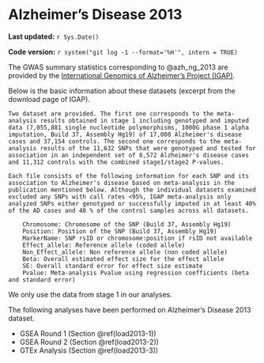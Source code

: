 # Alzheimer's Disease 2013

**Last updated:** `r Sys.Date()`

**Code version:** `r system("git log -1 --format='%H'", intern = TRUE)`

The GWAS summary statistics corresponding to @azh_ng_2013 are provided by the [International Genomics of Alzheimer's Project (IGAP)](http://web.pasteur-lille.fr/en/recherche/u744/igap/igap_download.php).

Below is the basic information about these datasets (excerpt from the download page of IGAP).

```
Two dataset are provided. The first one corresponds to the meta-analysis results obtained in stage 1 including genotyped and imputed data (7,055,881 single nucleotide polymorphisms, 1000G phase 1 alpha imputation, Build 37, Assembly Hg19) of 17,008 Alzheimer's disease cases and 37,154 controls. The second one corresponds to the meta-analysis results of the 11,632 SNPs that were genotyped and tested for association in an independent set of 8,572 Alzheimer's disease cases and 11,312 controls with the combined stage1/stage2 P-values.

Each file consists of the following information for each SNP and its association to Alzheimer's disease based on meta-analysis in the publication mentioned below. Although the individual datasets examined excluded any SNPs with call rates <95%, IGAP meta-analysis only analyzed SNPs either genotyped or successfully imputed in at least 40% of the AD cases and 40 % of the control samples across all datasets.

    Chromosome: Chromosome of the SNP (Build 37, Assembly Hg19)
    Position: Position of the SNP (Build 37, Assembly Hg19)
    MarkerName: SNP rsID or chromosome:position if rsID not available
    Effect_allele: Reference allele (coded allele)
    Non_Effect_allele: Non reference allele (non coded allele)
    Beta: Overall estimated effect size for the effect allele
    SE: Overall standard error for effect size estimate
    Pvalue: Meta-analysis Pvalue using regression coefficients (beta and standard error)
```

We only use the data from stage 1 in our analyses.

The following analyses have been performed on Alzheimer's Disease 2013 dataset.

- GSEA Round 1 (Section \@ref(load2013-1))
- GSEA Round 2 (Section \@ref(load2013-2))
- GTEx Analysis (Section \@ref(load2013-3))

